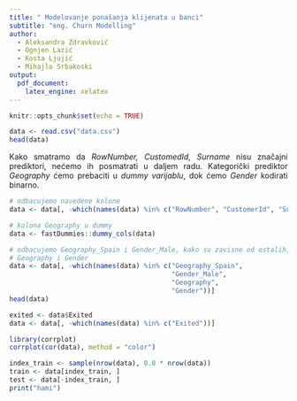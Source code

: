 ```yaml
---
title: " Modelovanje ponašanja klijenata u banci"
subtitle: "eng. Churn Modelling"
author:
  - Aleksandra Zdravković
  - Ognjen Lazić
  - Kosta Ljujić
  - Mihajlo Srbakoski
output: 
  pdf_document:
    latex_engine: xelatex
---
```


<style>
body {
text-align: justify}
</style>

```r
knitr::opts_chunk$set(echo = TRUE)
```

```r
data <- read.csv("data.csv")
head(data)
```
Kako smatramo da *RowNumber, CustomedId, Surname* nisu značajni prediktori, nećemo ih posmatrati u daljem radu.
Kategorički prediktor *Geography* ćemo prebaciti u *dummy varijablu*, dok ćemo *Gender* kodirati binarno.

```r
# odbacujemo navedene kolone
data <- data[, -which(names(data) %in% c("RowNumber", "CustomerId", "Surname"))]

# kolona Geography u dummy
data <- fastDummies::dummy_cols(data)

# odbacujemo Geography_Spain i Gender_Male, kako su zavisne od ostalih, kao i 
# Geography i Gender
data <- data[, -which(names(data) %in% c("Geography_Spain", 
                                         "Gender_Male",
                                         "Geography",
                                         "Gender"))]
head(data)

```

```r
exited <- data$Exited
data <- data[, -which(names(data) %in% c("Exited"))]

library(corrplot)
corrplot(cor(data), method = "color")
```

```r
index_train <- sample(nrow(data), 0.8 * nrow(data))
train <- data[index_train, ]
test <- data[-index_train, ]
print("hami")
```

